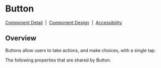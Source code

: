 
# Button

[Component Detail](https://design.blip.ai/document/13#/button/visao-geral-button)
&nbsp;|&nbsp;
[Component Design](https://design.blip.ai/d/UbKsV1JhXTK4/design-1#/button/resumo-button)
&nbsp;|&nbsp;
[Accessibility](https://design.blip.ai/d/UbKsV1JhXTK4/design-1#/button/acessibilidade-button)

## Overview

Buttons allow users to take actions, and make choices, with a single tap.

<Canvas of={ButtonStories.Properties}></Canvas>

<Meta isTemplate />

The following properties that are shared by Button.

<Controls />
